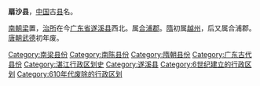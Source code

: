 {{Unreferenced|time=2020-01-27T02:48:09+00:00}}
'''扇沙县'''，[[中国|中国]]古[[县|县]]名。

[[南朝梁|南朝梁]]置，[[治所|治所]]在今[[广东省|广东省]][[遂溪县|遂溪县]]西北。属[[合浦郡|合浦郡]]。[[隋朝|隋]]初属[[越州|越州]]，后又属合浦郡。[[唐朝|唐朝]][[武德|武德]]初年废。 

{{广东行政区划小作品}}
[[Category:南梁县份|Category:南梁县份]]
[[Category:南陈县份|Category:南陈县份]]
[[Category:隋朝县份|Category:隋朝县份]]
[[Category:广东古代县份|Category:广东古代县份]]
[[Category:湛江行政区划史|Category:湛江行政区划史]]
[[Category:遂溪县|Category:遂溪县]]
[[Category:6世纪建立的行政区划|Category:6世纪建立的行政区划]]
[[Category:610年代废除的行政区划|Category:610年代废除的行政区划]]